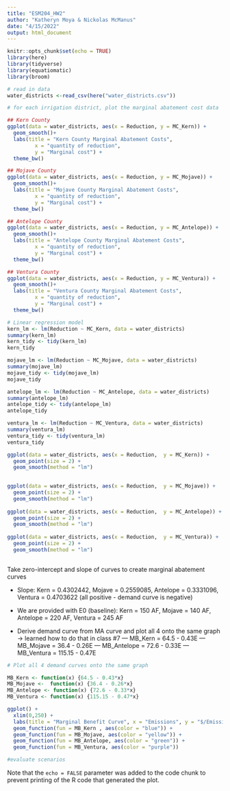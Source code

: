 ```yaml
---
title: "ESM204_HW2"
author: "Katheryn Moya & Nickolas McManus"
date: "4/15/2022"
output: html_document
---
```


```r
knitr::opts_chunk$set(echo = TRUE)
library(here)
library(tidyverse)
library(equatiomatic)
library(broom)
```

```r
# read in data
water_districts <-read_csv(here("water_districts.csv"))
```

```r
# for each irrigation district, plot the marginal abatement cost data

## Kern County
ggplot(data = water_districts, aes(x = Reduction, y = MC_Kern)) +
  geom_smooth()+
  labs(title = "Kern County Marginal Abatement Costs",
         x = "quantity of reduction",
         y = "Marginal cost") +
  theme_bw()

## Mojave County
ggplot(data = water_districts, aes(x = Reduction, y = MC_Mojave)) +
  geom_smooth()+
  labs(title = "Mojave County Marginal Abatement Costs",
         x = "quantity of reduction",
         y = "Marginal cost") +
  theme_bw()

## Antelope County
ggplot(data = water_districts, aes(x = Reduction, y = MC_Antelope)) +
  geom_smooth()+
  labs(title = "Antelope County Marginal Abatement Costs",
         x = "quantity of reduction",
         y = "Marginal cost") +
  theme_bw()

## Ventura County
ggplot(data = water_districts, aes(x = Reduction, y = MC_Ventura)) +
  geom_smooth()+
  labs(title = "Ventura County Marginal Abatement Costs",
         x = "quantity of reduction",
         y = "Marginal cost") +
  theme_bw()
```

```r
# Linear regression model
kern_lm <- lm(Reduction ~ MC_Kern, data = water_districts)
summary(kern_lm)
kern_tidy <- tidy(kern_lm)
kern_tidy

mojave_lm <- lm(Reduction ~ MC_Mojave, data = water_districts)
summary(mojave_lm)
mojave_tidy <- tidy(mojave_lm)
mojave_tidy

antelope_lm <- lm(Reduction ~ MC_Antelope, data = water_districts)
summary(antelope_lm)
antelope_tidy <- tidy(antelope_lm)
antelope_tidy

ventura_lm <- lm(Reduction ~ MC_Ventura, data = water_districts)
summary(ventura_lm)
ventura_tidy <- tidy(ventura_lm)
ventura_tidy

```

```r
ggplot(data = water_districts, aes(x = Reduction,  y = MC_Kern)) +
  geom_point(size = 2) +
  geom_smooth(method = "lm")
             

ggplot(data = water_districts, aes(x = Reduction,  y = MC_Mojave)) +
  geom_point(size = 2) +
  geom_smooth(method = "lm")
             
ggplot(data = water_districts, aes(x = Reduction,  y = MC_Antelope)) +
  geom_point(size = 2) +
  geom_smooth(method = "lm")
             
ggplot(data = water_districts, aes(x = Reduction,  y = MC_Ventura)) +
  geom_point(size = 2) +
  geom_smooth(method = "lm")
             
```
Take zero-intercept and slope of curves to create marginal abatement curves

- Slope: Kern = 0.4302442, Mojave = 0.2559085, Antelope = 0.3331096, Ventura = 0.4703622 (all positive - demand curve is negative)
- We are provided with E0 (baseline): Kern = 150 AF, Mojave = 140 AF, Antelope = 220 AF, Ventura = 245 AF

- Derive demand curve from MA curve and plot all 4 onto the same graph -> learned how to do that in class #7
 --- MB_Kern = 64.5 - 0.43E
 --- MB_Mojave = 36.4 - 0.26E
 --- MB_Antelope = 72.6 - 0.33E
 --- MB_Ventura = 115.15 - 0.47E
```r
# Plot all 4 demand curves onto the same graph

MB_Kern <- function(x) {64.5 - 0.43*x}
MB_Mojave <-  function(x) {36.4 - 0.26*x}
MB_Antelope <- function(x) {72.6 - 0.33*x}
MB_Ventura <- function(x) {115.15 - 0.47*x}

ggplot() + 
  xlim(0,250) + 
  labs(title = "Marginal Benefit Curve", x = "Emissions", y = "$/Emissions", color = "Water Districts") +
  geom_function(fun = MB_Kern , aes(color = "blue")) +
  geom_function(fun = MB_Mojave, aes(color = "yellow")) +
  geom_function(fun = MB_Antelope, aes(color = "green")) +
  geom_function(fun = MB_Ventura, aes(color = "purple")) 

#evaluate scenarios
```

Note that the `echo = FALSE` parameter was added to the code chunk to prevent printing of the R code that generated the plot.

